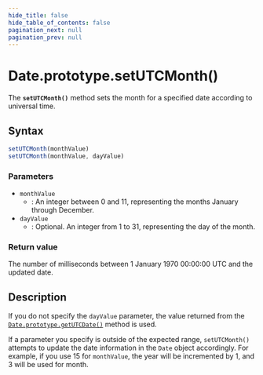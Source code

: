 ```yaml
---
hide_title: false
hide_table_of_contents: false
pagination_next: null
pagination_prev: null
---
```

# Date.prototype.setUTCMonth()

The **`setUTCMonth()`** method sets the month for a specified
date according to universal time.

## Syntax

```js
setUTCMonth(monthValue)
setUTCMonth(monthValue, dayValue)
```

### Parameters

- `monthValue`
  - : An integer between 0 and 11, representing the months January through December.
- `dayValue`
  - : Optional. An integer from 1 to 31, representing the day of the month.

### Return value

The number of milliseconds between 1 January 1970 00:00:00 UTC and the updated date.

## Description

If you do not specify the `dayValue` parameter, the value returned from the
[`Date.prototype.getUTCDate()`](./getUTCDate.md) method is used.

If a parameter you specify is outside of the expected range, `setUTCMonth()`
attempts to update the date information in the `Date` object accordingly.
For example, if you use 15 for `monthValue`, the year will be incremented by
1, and 3 will be used for month.

